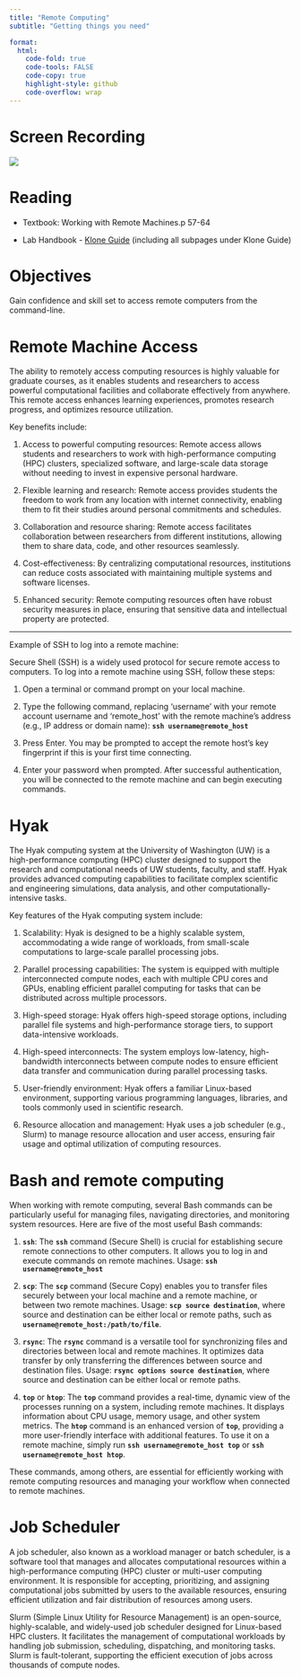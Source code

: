 ```yaml
---
title: "Remote Computing"
subtitle: "Getting things you need"

format:
  html:
    code-fold: true
    code-tools: FALSE
    code-copy: true
    highlight-style: github
    code-overflow: wrap
---
```


# Screen Recording

[![](/img/zoom.png){fig-align="right"}](https://washington.zoom.us/rec/share/HwRp8KfLZ9mX2TOk2bNsiCYWvWiQJwSJOPHhG4tIztoGq5YlHB71pYlsC9O1bWBw.mejKzK3Q0BR-6Zu-)

# Reading

-   Textbook: Working with Remote Machines.p 57-64

-   Lab Handbook - [Klone Guide](https://robertslab.github.io/resources/klone_quick-start/) (including all subpages under Klone Guide)

# Objectives

Gain confidence and skill set to access remote computers from the command-line.

# Remote Machine Access

The ability to remotely access computing resources is highly valuable for graduate courses, as it enables students and researchers to access powerful computational facilities and collaborate effectively from anywhere. This remote access enhances learning experiences, promotes research progress, and optimizes resource utilization.

Key benefits include:

1.  Access to powerful computing resources: Remote access allows students and researchers to work with high-performance computing (HPC) clusters, specialized software, and large-scale data storage without needing to invest in expensive personal hardware.

2.  Flexible learning and research: Remote access provides students the freedom to work from any location with internet connectivity, enabling them to fit their studies around personal commitments and schedules.

3.  Collaboration and resource sharing: Remote access facilitates collaboration between researchers from different institutions, allowing them to share data, code, and other resources seamlessly.

4.  Cost-effectiveness: By centralizing computational resources, institutions can reduce costs associated with maintaining multiple systems and software licenses.

5.  Enhanced security: Remote computing resources often have robust security measures in place, ensuring that sensitive data and intellectual property are protected.

------------------------------------------------------------------------

Example of SSH to log into a remote machine:

Secure Shell (SSH) is a widely used protocol for secure remote access to computers. To log into a remote machine using SSH, follow these steps:

1.  Open a terminal or command prompt on your local machine.

2.  Type the following command, replacing 'username' with your remote account username and 'remote_host' with the remote machine's address (e.g., IP address or domain name): **`ssh username@remote_host`**

3.  Press Enter. You may be prompted to accept the remote host's key fingerprint if this is your first time connecting.

4.  Enter your password when prompted. After successful authentication, you will be connected to the remote machine and can begin executing commands.\

# Hyak

The Hyak computing system at the University of Washington (UW) is a high-performance computing (HPC) cluster designed to support the research and computational needs of UW students, faculty, and staff. Hyak provides advanced computing capabilities to facilitate complex scientific and engineering simulations, data analysis, and other computationally-intensive tasks.

Key features of the Hyak computing system include:

1.  Scalability: Hyak is designed to be a highly scalable system, accommodating a wide range of workloads, from small-scale computations to large-scale parallel processing jobs.

2.  Parallel processing capabilities: The system is equipped with multiple interconnected compute nodes, each with multiple CPU cores and GPUs, enabling efficient parallel computing for tasks that can be distributed across multiple processors.

3.  High-speed storage: Hyak offers high-speed storage options, including parallel file systems and high-performance storage tiers, to support data-intensive workloads.

4.  High-speed interconnects: The system employs low-latency, high-bandwidth interconnects between compute nodes to ensure efficient data transfer and communication during parallel processing tasks.

5.  User-friendly environment: Hyak offers a familiar Linux-based environment, supporting various programming languages, libraries, and tools commonly used in scientific research.

6.  Resource allocation and management: Hyak uses a job scheduler (e.g., Slurm) to manage resource allocation and user access, ensuring fair usage and optimal utilization of computing resources.

# Bash and remote computing

When working with remote computing, several Bash commands can be particularly useful for managing files, navigating directories, and monitoring system resources. Here are five of the most useful Bash commands:

1.  **`ssh`**: The **`ssh`** command (Secure Shell) is crucial for establishing secure remote connections to other computers. It allows you to log in and execute commands on remote machines. Usage: **`ssh username@remote_host`**

2.  **`scp`**: The **`scp`** command (Secure Copy) enables you to transfer files securely between your local machine and a remote machine, or between two remote machines. Usage: **`scp source destination`**, where source and destination can be either local or remote paths, such as **`username@remote_host:/path/to/file`**.

3.  **`rsync`**: The **`rsync`** command is a versatile tool for synchronizing files and directories between local and remote machines. It optimizes data transfer by only transferring the differences between source and destination files. Usage: **`rsync options source destination`**, where source and destination can be either local or remote paths.

4.  **`top`** or **`htop`**: The **`top`** command provides a real-time, dynamic view of the processes running on a system, including remote machines. It displays information about CPU usage, memory usage, and other system metrics. The **`htop`** command is an enhanced version of **`top`**, providing a more user-friendly interface with additional features. To use it on a remote machine, simply run **`ssh username@remote_host top`** or **`ssh username@remote_host htop`**.

These commands, among others, are essential for efficiently working with remote computing resources and managing your workflow when connected to remote machines.

# Job Scheduler

A job scheduler, also known as a workload manager or batch scheduler, is a software tool that manages and allocates computational resources within a high-performance computing (HPC) cluster or multi-user computing environment. It is responsible for accepting, prioritizing, and assigning computational jobs submitted by users to the available resources, ensuring efficient utilization and fair distribution of resources among users.

Slurm (Simple Linux Utility for Resource Management) is an open-source, highly-scalable, and widely-used job scheduler designed for Linux-based HPC clusters. It facilitates the management of computational workloads by handling job submission, scheduling, dispatching, and monitoring tasks. Slurm is fault-tolerant, supporting the efficient execution of jobs across thousands of compute nodes.

# 
